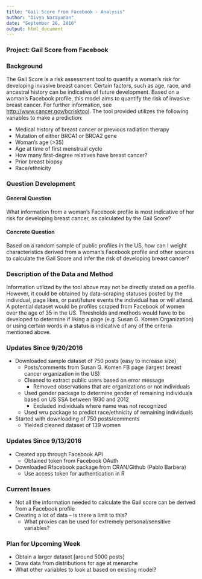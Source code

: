 ```yaml
---
title: "Gail Score from Facebook - Analysis"
author: "Divya Narayanan"
date: "September 26, 2016"
output: html_document
---
```

### Project: Gail Score from Facebook

### Background

The Gail Score is a risk assessment tool to quantify a woman's risk for developing invasive breast cancer. Certain factors, such as age, race, and ancestral history can be indicative of future development. Based on a woman's Facebook profile, this model aims to quantify the risk of invasive breast cancer. For further information, see <http://www.cancer.gov/bcrisktool>. The tool provided utilizes the following variables to make a prediction: 

* Medical history of breast cancer or previous radiation therapy
* Mutation of either BRCA1 or BRCA2 gene
* Woman's age (>35)
* Age at time of first menstrual cycle
* How many first-degree relatives have breast cancer?
* Prior breast biopsy
* Race/ethnicity

### Question Development
#### General Question

What information from a woman's Facebook profile is most indicative of her risk for developing breast cancer, as calculated by the Gail Score? 

#### Concrete Question 

Based on a random sample of public profiles in the US, how can I weight characteristics derived from a woman's Facebook profile and other sources to calculate the Gail Score and infer the risk of developing breast cancer? 

### Description of the Data and Method

Information utilized by the tool above may not be directly stated on a profile. However, it could be obtained by data-scraping statuses posted by the individual, page likes, or past/future events the individual has or will attend. A potential dataset would be profiles scraped from Facebook of women over the age of 35 in the US. Thresholds and methods would have to be developed to determine if liking a page (e.g. Susan G. Komen Organization) or using certain words in a status is indicative of any of the criteria mentioned above. 

### Updates Since 9/20/2016
* Downloaded sample dataset of 750 posts (easy to increase size)
    + Posts/comments from Susan G. Komen FB page (largest breast cancer organization in the US)
    + Cleaned to extract public users based on error message
        * Removed observations that are organizations or not individuals 
    + Used gender package to determine gender of remaining individuals based on US SSA between 1930 and 2012
        * Excluded individuals where name was not recognized 
    + Used wru package to predict race/ethnicity of remaining individuals
* Started with downloading of 750 posts/comments
    + Yielded cleaned dataset of 139 women 

### Updates Since 9/13/2016
* Created app through Facebook API
    + Obtained token from Facebook OAuth
* Downloaded Rfacebook package from CRAN/Github (Pablo Barbera)
    + Use access token for authentication in R 

### Current Issues
* Not all the information needed to calculate the Gail score can be derived from a Facebook profile
* Creating a lot of data -- is there a limit to this? 
    + What proxies can be used for extremely personal/sensitive variables?

### Plan for Upcoming Week
* Obtain a larger dataset [around 5000 posts]
* Draw data from distributions for age at menarche 
* What other variables to look at based on existing model? 